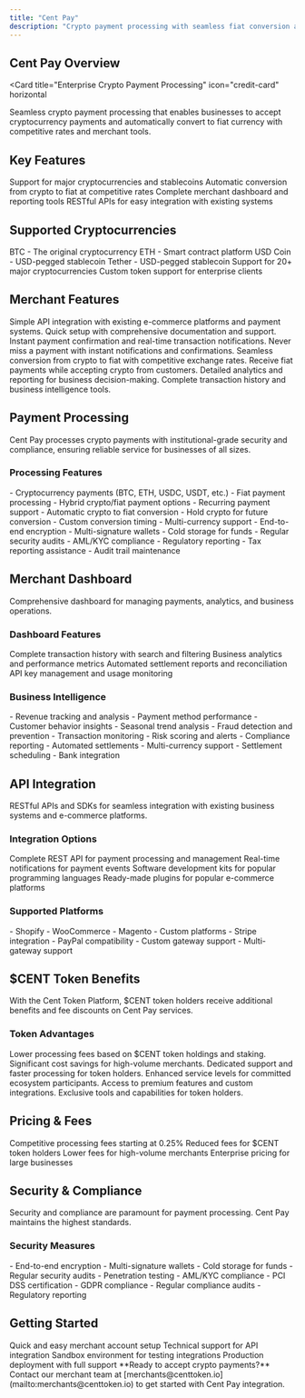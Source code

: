 ```yaml
---
title: "Cent Pay"
description: "Crypto payment processing with seamless fiat conversion and merchant tools"
---
```


## Cent Pay Overview

<Card
  title="Enterprise Crypto Payment Processing"
  icon="credit-card"
  horizontal
>
  Seamless crypto payment processing that enables businesses to accept
  cryptocurrency payments and automatically convert to fiat currency with
  competitive rates and merchant tools.
</Card>

## Key Features

<CardGroup cols={2}>
  <Card title="Multi-Crypto Support" icon="coins">
    Support for major cryptocurrencies and stablecoins
  </Card>
  <Card title="Instant Conversion" icon="exchange">
    Automatic conversion from crypto to fiat at competitive rates
  </Card>
  <Card title="Merchant Tools" icon="store">
    Complete merchant dashboard and reporting tools
  </Card>
  <Card title="API Integration" icon="code">
    RESTful APIs for easy integration with existing systems
  </Card>
</CardGroup>

## Supported Cryptocurrencies

<CardGroup cols={3}>
  <Card title="Bitcoin" icon="bitcoin">
    BTC - The original cryptocurrency
  </Card>
  <Card title="Ethereum" icon="ethereum">
    ETH - Smart contract platform
  </Card>
  <Card title="USDC" icon="dollar">
    USD Coin - USD-pegged stablecoin
  </Card>
  <Card title="USDT" icon="dollar">
    Tether - USD-pegged stablecoin
  </Card>
  <Card title="Additional Coins" icon="coins">
    Support for 20+ major cryptocurrencies
  </Card>
  <Card title="Custom Integration" icon="cog">
    Custom token support for enterprise clients
  </Card>
</CardGroup>

## Merchant Features

<Steps>
  <Step title="Easy Integration">
    Simple API integration with existing e-commerce platforms and payment
    systems.
    <Check>Quick setup with comprehensive documentation and support.</Check>
  </Step>

  <Step title="Real-time Processing">
    Instant payment confirmation and real-time transaction notifications.
    <Check>
      Never miss a payment with instant notifications and confirmations.
    </Check>
  </Step>

  <Step title="Automatic Conversion">
    Seamless conversion from crypto to fiat with competitive exchange rates.
    <Check>Receive fiat payments while accepting crypto from customers.</Check>
  </Step>

  <Step title="Comprehensive Reporting">
    Detailed analytics and reporting for business decision-making.
    <Check>Complete transaction history and business intelligence tools.</Check>
  </Step>
</Steps>

## Payment Processing

<Info>
  Cent Pay processes crypto payments with institutional-grade security and
  compliance, ensuring reliable service for businesses of all sizes.
</Info>

### Processing Features

<AccordionGroup>
  <Accordion title="Payment Methods" icon="credit-card">
    - Cryptocurrency payments (BTC, ETH, USDC, USDT, etc.) - Fiat payment
    processing - Hybrid crypto/fiat payment options - Recurring payment support
  </Accordion>

  <Accordion title="Conversion Options" icon="exchange">
    - Automatic crypto to fiat conversion - Hold crypto for future conversion -
    Custom conversion timing - Multi-currency support
  </Accordion>

  <Accordion title="Security Features" icon="shield">
    - End-to-end encryption - Multi-signature wallets - Cold storage for funds -
    Regular security audits
  </Accordion>

  <Accordion title="Compliance" icon="scale">
    - AML/KYC compliance - Regulatory reporting - Tax reporting assistance -
    Audit trail maintenance
  </Accordion>
</AccordionGroup>

## Merchant Dashboard

<Card title="Complete Business Management" icon="chart" horizontal>
  Comprehensive dashboard for managing payments, analytics, and business
  operations.
</Card>

### Dashboard Features

<Columns cols={2}>
  <Card title="Transaction History" icon="clock">
    Complete transaction history with search and filtering
  </Card>
  <Card title="Analytics" icon="chart">
    Business analytics and performance metrics
  </Card>
  <Card title="Settlement Reports" icon="file-invoice">
    Automated settlement reports and reconciliation
  </Card>
  <Card title="API Management" icon="cog">
    API key management and usage monitoring
  </Card>
</Columns>

### Business Intelligence

<AccordionGroup>
  <Accordion title="Sales Analytics" icon="chart">
    - Revenue tracking and analysis - Payment method performance - Customer
    behavior insights - Seasonal trend analysis
  </Accordion>

  <Accordion title="Risk Management" icon="shield">
    - Fraud detection and prevention - Transaction monitoring - Risk scoring and
    alerts - Compliance reporting
  </Accordion>

  <Accordion title="Settlement Management" icon="wallet">
    - Automated settlements - Multi-currency support - Settlement scheduling -
    Bank integration
  </Accordion>
</AccordionGroup>

## API Integration

<Card title="Developer-Friendly APIs" icon="code" horizontal>
  RESTful APIs and SDKs for seamless integration with existing business systems
  and e-commerce platforms.
</Card>

### Integration Options

<CardGroup cols={2}>
  <Card title="RESTful API" icon="code">
    Complete REST API for payment processing and management
  </Card>
  <Card title="Webhooks" icon="link">
    Real-time notifications for payment events
  </Card>
  <Card title="SDKs" icon="toolbox">
    Software development kits for popular programming languages
  </Card>
  <Card title="Plugins" icon="puzzle">
    Ready-made plugins for popular e-commerce platforms
  </Card>
</CardGroup>

### Supported Platforms

<Columns cols={2}>
  <Card title="E-commerce" icon="cart">
    - Shopify - WooCommerce - Magento - Custom platforms
  </Card>
  <Card title="Payment Gateways" icon="credit-card">
    - Stripe integration - PayPal compatibility - Custom gateway support -
    Multi-gateway support
  </Card>
</Columns>

## $CENT Token Benefits

<Info>
  With the Cent Token Platform, $CENT token holders receive additional benefits
  and fee discounts on Cent Pay services.
</Info>

### Token Advantages

<Steps>
  <Step title="Reduced Fees">
    Lower processing fees based on $CENT token holdings and staking.
    <Check>Significant cost savings for high-volume merchants.</Check>
  </Step>

  <Step title="Priority Support">
    Dedicated support and faster processing for token holders.
    <Check>Enhanced service levels for committed ecosystem participants.</Check>
  </Step>

  <Step title="Advanced Features">
    Access to premium features and custom integrations.
    <Check>Exclusive tools and capabilities for token holders.</Check>
  </Step>
</Steps>

## Pricing & Fees

<CardGroup cols={2}>
  <Card title="Standard Fees" icon="percent">
    Competitive processing fees starting at 0.25%
  </Card>
  <Card title="Token Discounts" icon="coins">
    Reduced fees for $CENT token holders
  </Card>
  <Card title="Volume Discounts" icon="chart">
    Lower fees for high-volume merchants
  </Card>
  <Card title="Custom Pricing" icon="handshake">
    Enterprise pricing for large businesses
  </Card>
</CardGroup>

## Security & Compliance

<Warning>
  Security and compliance are paramount for payment processing. Cent Pay
  maintains the highest standards.
</Warning>

### Security Measures

<AccordionGroup>
  <Accordion title="Technical Security" icon="shield">
    - End-to-end encryption - Multi-signature wallets - Cold storage for funds -
    Regular security audits - Penetration testing
  </Accordion>

  <Accordion title="Regulatory Compliance" icon="scale">
    - AML/KYC compliance - PCI DSS certification - GDPR compliance - Regular
    compliance audits - Regulatory reporting
  </Accordion>
</AccordionGroup>

## Getting Started

<CardGroup cols={2}>
  <Card title="Merchant Onboarding" icon="user-plus">
    Quick and easy merchant account setup
  </Card>
  <Card title="Integration Support" icon="tool">
    Technical support for API integration
  </Card>
  <Card title="Testing Environment" icon="flask">
    Sandbox environment for testing integrations
  </Card>
  <Card title="Go Live" icon="rocket">
    Production deployment with full support
  </Card>
</CardGroup>

<Note>
  **Ready to accept crypto payments?** Contact our merchant team at
  [merchants@centtoken.io](mailto:merchants@centtoken.io) to get started with
  Cent Pay integration.
</Note>
